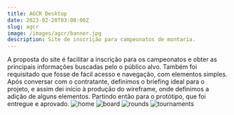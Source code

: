 ```yaml
---
title: AGCR Desktop
date: 2023-02-28T03:00:00Z
slug: agcr
image: /images/agcr/banner.jpg
description: Site de inscrição para campeonatos de montaria.
---
```


<Headline title="AGCR">
  <Headline.Section>
    A proposta do site é facilitar a inscrição para os campeonatos e obter as
    principais informações buscadas pelo o público alvo.
  </Headline.Section>
  <Headline.Section>
    Também foi requisitado que fosse de fácil acesso e navegação, com elementos
    simples.
  </Headline.Section>
  <Headline.Section>
    Após conversar com o contratante, definimos o briefing ideal para o projeto,
    e assim dei início à produção do wireframe, onde definimos a adição de
    alguns elementos. Partindo então para o protótipo, que foi entregue e
    aprovado.
  </Headline.Section>
</Headline>

<Grid cols="5fr_4fr">
  <Grid.Item>
    <Image alt="home" src="/images/agcr/home.jpg" width={1600} height={840} />
  </Grid.Item>
  <Grid.Item>
    <Grid cols="10fr_3fr">
      <Image
        alt="board"
        src="/images/agcr/board.jpg"
        width={1600}
        height={840}
      />
      <Image
        alt="rounds"
        src="/images/agcr/rounds.jpg"
        width={1600}
        height={840}
      />
      <Image
        className="col-span-2"
        alt="tournaments"
        src="/images/agcr/tournaments.jpg"
        width={1600}
        height={840}
      />
    </Grid>
  </Grid.Item>
</Grid>
